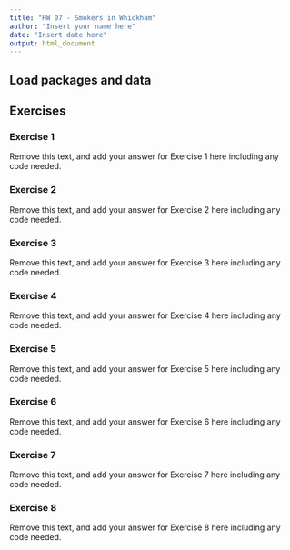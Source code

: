 ```yaml
---
title: "HW 07 - Smokers in Whickham"
author: "Insert your name here"
date: "Insert date here"
output: html_document
---
```


## Load packages and data


## Exercises

### Exercise 1

Remove this text, and add your answer for Exercise 1 here including any code needed.

### Exercise 2

Remove this text, and add your answer for Exercise 2 here including any code needed.

### Exercise 3

Remove this text, and add your answer for Exercise 3 here including any code needed.

### Exercise 4

Remove this text, and add your answer for Exercise 4 here including any code needed.


### Exercise 5

Remove this text, and add your answer for Exercise 5 here including any code needed.


### Exercise 6

Remove this text, and add your answer for Exercise 6 here including any code needed.


### Exercise 7

Remove this text, and add your answer for Exercise 7 here including any code needed.


### Exercise 8

Remove this text, and add your answer for Exercise 8 here including any code needed.
